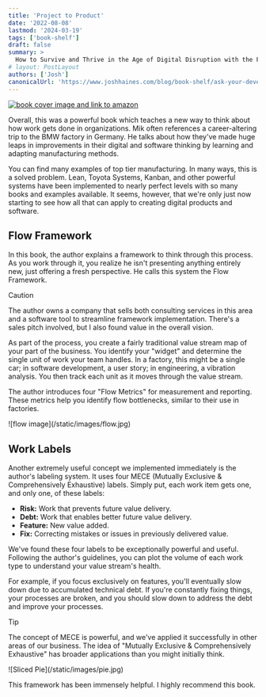 ```yaml
---
title: 'Project to Product'
date: '2022-08-08'
lastmod: '2024-03-19'
tags: ['book-shelf']
draft: false
summary: >
  How to Survive and Thrive in the Age of Digital Disruption with the Flow Framework
# layout: PostLayout
authors: ['Josh']
canonicalUrl: 'https://www.joshhaines.com/blog/book-shelf/ask-your-developer'
---
```


<div className="mx-auto w-1/3">
  <a href="https://www.amazon.com/Project-Product-Survive-Disruption-Framework/dp/1942788398/">
    <img
      alt="book cover image and link to amazon"
      src="https://m.media-amazon.com/images/I/514ANvAFUWL._SY445_SX342_.jpg"
    />
  </a>
</div>

Overall, this was a powerful book which teaches a new way to think about how work gets done in organizations.
Mik often references a career-altering trip to the BMW factory in Germany.
He talks
about how they've made huge leaps in improvements in their digital and software thinking by learning and adapting manufacturing methods.

You can find many examples of top tier manufacturing.
In many ways, this is a solved problem.
Lean, Toyota Systems, Kanban,
and other powerful systems have been implemented to nearly perfect levels with so many books and examples available.
It seems, however,
that we're only just now starting to see how all that can apply to creating digital products and software.

## Flow Framework

In this book, the author explains a framework to think through this process. As you work through it, you realize he isn't presenting anything entirely new, just offering a fresh perspective. He calls this system the Flow Framework.

> [!CAUTION]
> The author owns a company that sells both consulting services in this area and a software tool to streamline framework implementation. There's a sales pitch involved, but I also found value in the overall vision.

As part of the process, you create a fairly traditional value stream map of your part of the business. You identify your "widget" and determine the single unit of work your team handles. In a factory, this might be a single car; in software development, a user story; in engineering, a vibration analysis. You then track each unit as it moves through the value stream.

The author introduces four "Flow Metrics" for measurement and reporting. These metrics help you identify flow bottlenecks, similar to their use in factories.

<div className="-mx-2 flex flex-wrap justify-center overflow-hidden xl:-mx-2">
  <div className="my-1 w-full overflow-hidden px-2 xl:my-1 xl:w-1/2 xl:px-2">
    ![flow image](/static/images/flow.jpg)
  </div>
</div>

## Work Labels

Another extremely useful concept we implemented immediately is the author's labeling system. It uses four MECE (Mutually Exclusive & Comprehensively Exhaustive) labels. Simply put, each work item gets one, and only one, of these labels:

- **Risk:** Work that prevents future value delivery.
- **Debt:** Work that enables better future value delivery.
- **Feature:** New value added.
- **Fix:** Correcting mistakes or issues in previously delivered value.

We've found these four labels to be exceptionally powerful and useful. Following the author's guidelines, you can plot the volume of each work type to understand your value stream's health.

For example, if you focus exclusively on features, you'll eventually slow down due to accumulated technical debt. If you're constantly fixing things, your processes are broken, and you should slow down to address the debt and improve your processes.

> [!TIP]
> The concept of MECE is powerful, and we've applied it successfully in other areas of our business. The idea of "Mutually Exclusive & Comprehensively Exhaustive" has broader applications than you might initially think.

<div className="-mx-2 flex flex-wrap justify-center overflow-hidden xl:-mx-2">
  <div className="my-1 w-full overflow-hidden px-2 xl:my-1 xl:w-1/2 xl:px-2">
    ![Sliced Pie](/static/images/pie.jpg)
  </div>
</div>

This framework has been immensely helpful. I highly recommend this book.
